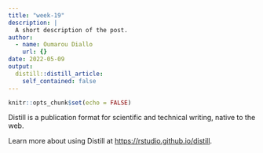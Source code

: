 ```yaml
---
title: "week-19"
description: |
  A short description of the post.
author:
  - name: Oumarou Diallo
    url: {}
date: 2022-05-09
output:
  distill::distill_article:
    self_contained: false
---
```



```r
knitr::opts_chunk$set(echo = FALSE)
```

Distill is a publication format for scientific and technical writing, native to the web.

Learn more about using Distill at <https://rstudio.github.io/distill>.


